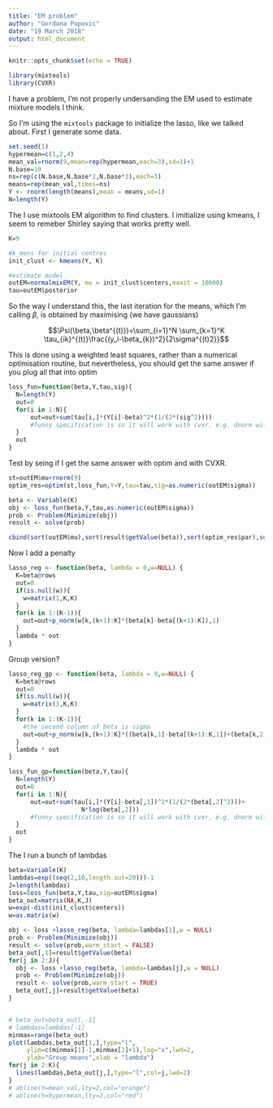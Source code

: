 ```yaml
---
title: "EM problem"
author: "Gordana Popovic"
date: "19 March 2018"
output: html_document
---
```


```r
knitr::opts_chunk$set(echo = TRUE)
```

```r
library(mixtools)
library(CVXR)
```


I have a problem, I'm not properly undersanding the EM used to estimate mixture models I think. 

So I'm using the `mixtools` package to initialize the lasso, like we talked about. First I generate some data.

```r
set.seed(1)
hypermean=c(1,2,4)
mean_val=rnorm(9,mean=rep(hypermean,each=3),sd=1)+1
N.base=10
ns=rep(c(N.base,N.base*2,N.base*3),each=3)
means=rep(mean_val,times=ns)
Y <- rnorm(length(means),mean = means,sd=1)
N=length(Y)
```

The I use mixtools EM algorithm to find clusters. I imitialize using kmeans, I seem to remeber Shirley saying that works pretty well.

```r
K=9

#k_mens for initial centres
init_clust <- kmeans(Y, K)

#estimate model
outEM=normalmixEM(Y, mu = init_clust$centers,maxit = 10000)
tau=outEM$posterior
```

So the way I understand this, the last iteration for the means, which I'm calling $\beta$, is obtained by maximising (we have gaussians)

$$\Psi(\beta,\beta^{(t)})=\sum_{i=1}^N \sum_{k=1}^K \tau_{ik}^{(t)}\frac{(y_i-\beta_{k})^2}{2\sigma^{(t)2}}$$

This is done using a weighted least squares, rather than a numerical optimisation routine, but nevertheless, you should get the same answer if you plug all that into optim

```r
loss_fun=function(beta,Y,tau,sig){
  N=length(Y)
  out=0
  for(i in 1:N){
      out=out+sum(tau[i,]*(Y[i]-beta)^2*(1/(2*(sig^2))))
      #funny specification is so it will work with cvxr, e.g. dnorm will not
  }
  out
}
```

Test by seing if I get the same answer with optim and with CVXR.

```r
st=outEM$mu+rnorm(9)
optim_res=optim(st,loss_fun,Y=Y,tau=tau,sig=as.numeric(outEM$sigma))

beta <- Variable(K)
obj <- loss_fun(beta,Y,tau,as.numeric(outEM$sigma))
prob <- Problem(Minimize(obj))
result <- solve(prob)

cbind(sort(outEM$mu),sort(result$getValue(beta)),sort(optim_res$par),sort(st))
```

Now I add a penalty
```r
lasso_reg <- function(beta, lambda = 0,w=NULL) {
  K=beta@rows
  out=0
  if(is.null(w)){
    w=matrix(1,K,K)
  }
  for(k in 1:(K-1)){
    out=out+p_norm(w[k,(k+1):K]*(beta[k]-beta[(k+1):K]),1)
  }
  lambda * out
}
```


Group version?
```r
lasso_reg_gp <- function(beta, lambda = 0,w=NULL) {
  K=beta@rows
  out=0
  if(is.null(w)){
    w=matrix(1,K,K)
  }
  for(k in 1:(K-1)){
    #the second column of beta is sigma
    out=out+p_norm(w[k,(k+1):K]*((beta[k,1]-beta[(k+1):K,1])+(beta[k,2]-beta[(k+1):K,1]))^2,1)
  }
  lambda * out
}

loss_fun_gp=function(beta,Y,tau){
  N=length(Y)
  out=0
  for(i in 1:N){
      out=out+sum(tau[i,]*(Y[i]-beta[,1])^2*(1/(2*(beta[,2]^2)))+
                    N*log(beta[,2]))
      #funny specification is so it will work with cvxr, e.g. dnorm will not
  }
  out
}
```

The I run a bunch of lambdas

```r
beta=Variable(K)
lambdas=exp((seq(2,10,length.out=20)))-1
J=length(lambdas)
loss=loss_fun(beta,Y,tau,sig=outEM$sigma)
beta_out=matrix(NA,K,J)
w=exp(-dist(init_clust$centers))
w=as.matrix(w)

obj <- loss +lasso_reg(beta, lambda=lambdas[1],w = NULL)
prob <- Problem(Minimize(obj))
result <- solve(prob,warm_start = FALSE)
beta_out[,1]=result$getValue(beta)
for(j in 2:J){
  obj <- loss +lasso_reg(beta, lambda=lambdas[j],w = NULL)
  prob <- Problem(Minimize(obj))
  result <- solve(prob,warm_start = TRUE)
  beta_out[,j]=result$getValue(beta)
}



```


```r
# beta_out=beta_out[,-1]
# lambdas=lambdas[-1]
minmax=range(beta_out)
plot(lambdas,beta_out[1,],type="l",
     ylim=c(minmax[1]-1,minmax[2]+1),log="x",lwd=2,
     ylab="Group means",xlab = "lambda")
for(j in 2:K){
  lines(lambdas,beta_out[j,],type="l",col=j,lwd=2)
}
# abline(h=mean_val,lty=2,col="orange")
# abline(h=hypermean,lty=2,col="red")
```

